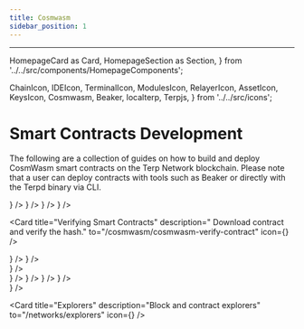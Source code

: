 ```yaml
---
title: Cosmwasm
sidebar_position: 1
---
```

---
  HomepageCard as Card,
  HomepageSection as Section,
} from '../../src/components/HomepageComponents';

  ChainIcon,
  IDEIcon,
  TerminalIcon,
  ModulesIcon,
  RelayerIcon,
  AssetIcon,
  KeysIcon,
  Cosmwasm,
  Beaker,
  localterp,
  Terpjs,
} from '../../src/icons';

# Smart Contracts Development

The following are a collection of guides on how to build and deploy CosmWasm smart contracts on the Terp Network blockchain. Please note that a user can deploy contracts with tools such as Beaker or directly with the Terpd binary via CLI. 

<Section title="Guides" id="web-sdks" hasSubSections >

   <Section>
    <Card
    title="CosmWasm on localterp"
    description=" Compile, upload and interact with a contract with localterp."
    to="/cosmwasm/local/localterp"
    icon={<Cosmwasm />}
  />
    <Card
    title=" Deploy Cosmwasm Contracts to Testnet"
    description=" Deploying contracts to testnet via terpd binary"
    to="/cosmwasm/testnet/cosmwasm-deployment"
    icon={<Cosmwasm />}
  />
    <Card
    title=" Submit a CosmWasm Governance Proposal"
    description="  Example on how submit a CosmWasm binary proposal."
    to="/cosmwasm/local/submit-wasm-proposal"
    icon={<Cosmwasm />}
  />
    <Card
    title=" Deploy Cosmwasm Contracts to Testnet with Beaker"
    description=" Deploying contracts to testnet with Beaker"
    to="/cosmwasm/testnet/cosmwasm-beaker"
    icon={<Cosmwasm />}
  />
 
  <Card
    title="Verifying Smart Contracts"
    description=" Download contract and verify the hash."
    to="/cosmwasm/cosmwasm-verify-contract"
    icon={<Cosmwasm />}
  />
 
  </Section>

  </Section>


<Section title="Resources" id="web-sdks" hasSubSections >
   <Section>
    <Card
    title="Terp Network Contract List"
    description="Repository contains a list of all approved code IDs to Terp Network"
    to="https://code.terp.network"
    icon={<Cosmwasm />}
  />
    <Card
    title="Your first contract"
    description=" Official CosmWasm Documentation"
    to="https://docs.cosmwasm.com/docs/1.0/getting-started/intro"
    icon={<Cosmwasm />}
  />
    </Section>
  </Section>


<Section title="Front-end Development" id="web-sdks" hasSubSections >
   <Section>
    <Card
    title=" Cosmwasm & Javascript"
    description="Interacting via JavaScript runtimes such as Node.js and the browser."
    to="/cosmwasm/javascript"
    icon={<Cosmwasm />}
  />
    </Section>
  </Section>


<Section title="Tools" id="web-sdks" hasSubSections >
   <Section>
    <Card
    title="Beaker"
    description="Easy to scaffold a new cosmwasm app."
    to="/beaker"
    icon={<Beaker />}
  />
    <Card
    title="localterp"
    description="Run Terp Network locally"
    to="/localterp"
    icon={<localterp />}
  />
<Card
    title="OsmoJs"
    description="Terp-Core JS Stargate Client"
    to="/terpjs"
    icon={<Terpjs />}
  />
<Card
    title="Terpd CLI"
    description="Learn how to interact with Terp Network via the CLI"
    to="/terp-core/terpd"
    icon={<TerminalIcon />}
  />
    </Section>
  </Section>
 


<Section title="Networks" id="web-sdks" hasSubSections >
   <Section>
    <Card
    title="Public endpoints"
    description="Official and third party API endpoints."
    to="/networks"
    icon={<KeysIcon />}
  />

<Card
    title="Explorers"
    description="Block and contract explorers"
    to="/networks/explorers"
    icon={<KeysIcon />}
  />

</Section>
</Section>

